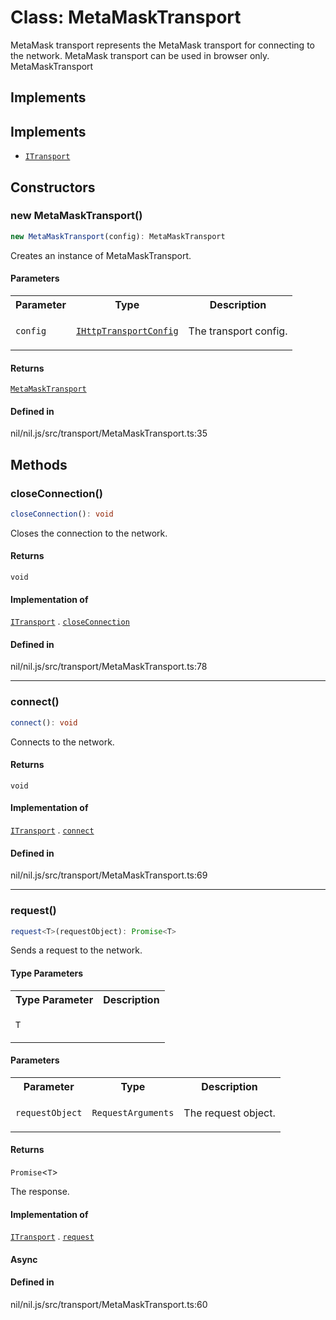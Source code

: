 # Class: MetaMaskTransport

MetaMask transport represents the MetaMask transport for connecting to the network.
MetaMask transport can be used in browser only.
 MetaMaskTransport

## Implements

## Implements

- [`ITransport`](ITransport.mdx)

## Constructors

### new MetaMaskTransport()

```ts
new MetaMaskTransport(config): MetaMaskTransport
```

Creates an instance of MetaMaskTransport.

#### Parameters

<table>
<tr>
<th>Parameter</th>
<th>Type</th>
<th>Description</th>
</tr>
<tr>
<td>

`config`

</td>
<td>

[`IHttpTransportConfig`](../type-aliases/IHttpTransportConfig.mdx)

</td>
<td>

The transport config.

</td>
</tr>
</table>

#### Returns

[`MetaMaskTransport`](MetaMaskTransport.mdx)

#### Defined in

nil/nil.js/src/transport/MetaMaskTransport.ts:35

## Methods

### closeConnection()

```ts
closeConnection(): void
```

Closes the connection to the network.

#### Returns

`void`

#### Implementation of

[`ITransport`](ITransport.mdx) . [`closeConnection`](ITransport.mdx#closeconnection)

#### Defined in

nil/nil.js/src/transport/MetaMaskTransport.ts:78

***

### connect()

```ts
connect(): void
```

Connects to the network.

#### Returns

`void`

#### Implementation of

[`ITransport`](ITransport.mdx) . [`connect`](ITransport.mdx#connect)

#### Defined in

nil/nil.js/src/transport/MetaMaskTransport.ts:69

***

### request()

```ts
request<T>(requestObject): Promise<T>
```

Sends a request to the network.

#### Type Parameters

<table>
<tr>
<th>Type Parameter</th>
<th>Description</th>
</tr>
<tr>
<td>

`T`

</td>
<td>

</td>
</tr>
</table>

#### Parameters

<table>
<tr>
<th>Parameter</th>
<th>Type</th>
<th>Description</th>
</tr>
<tr>
<td>

`requestObject`

</td>
<td>

`RequestArguments`

</td>
<td>

The request object.

</td>
</tr>
</table>

#### Returns

`Promise`\<`T`\>

The response.

#### Implementation of

[`ITransport`](ITransport.mdx) . [`request`](ITransport.mdx#request)

#### Async

#### Defined in

nil/nil.js/src/transport/MetaMaskTransport.ts:60
